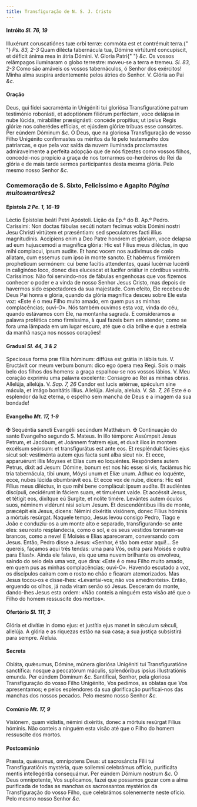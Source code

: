 ```yaml
---
title: Transfiguração de N. S. J. Cristo
---
```


#### Intróito <em>Sl. 76, 19</em>

<div class="grid grid-cols-2 gap-5">
  <span class="text-justify">
    Illuxérunt coruscatiónes tuæ orbi terræ: commóta est et contrémuit terra.{" "}
    <em>Ps. 83, 2-3</em> Quam dilécta tabernácula tua, Dómine virtútum!
    concupíscit, et déficit ánima mea in átria Dómini. V. Gloria Patri{" "}
    <em>&c.</em>
  </span>
  <span class="text-justify">
    Os vossos relâmpagos iluminaram o globo terrestre: moveu-se a terra e
    tremeu. <em>Sl. 83, 2-3</em> Como são amáveis os vossos tabernáculos, ó
    Senhor dos exércitos! Minha alma suspira ardentemente pelos átrios do
    Senhor. V. Glória ao Pai <em>&c.</em>
  </span>
</div>

#### Oração

<div class="grid grid-cols-2 gap-5">
  <span class="text-justify">
    Deus, qui fídei sacraménta in Unigéniti tui gloriósa Transfiguratióne patrum
    testimónio roborásti, et adoptiónem filiórum perféctam, voce delápsa in nube
    lúcida, mirabíliter præsignásti: concéde propítius; ut ipsíus Regis glóriæ
    nos coherédes effícias, et ejúsdem glóriæ tríbuas esse consórtes. Per eúndem
    Dóminum <em>&c.</em>
  </span>
  <span class="text-justify">
    Ó Deus, que na gloriosa Transfiguração de vosso Filho Unigénito confirmastes
    os méritos da fé pelo testemunho dos patriarcas, e que pela voz saída da
    nuvem iluminada proclamastes admiravelmente a perfeita adopção que de nós
    fizestes como vossos filhos, concedei-nos propício a graça de nos tornarmos
    co-herdeiros do Rei da glória e de mais tarde sermos participantes desta
    mesma glória. Pelo mesmo nosso Senhor <em>&c.</em>
  </span>
</div>

<h3 class="text-center">
  Comemoração de S. Sixto, Felicíssimo e Agapito <em>Página muitosmartires2</em>
</h3>

#### Epístola <em>2 Pe. 1, 16-19</em>

<div class="grid grid-cols-2 gap-5">
  <span class="text-justify">Léctio Epístolæ beáti Petri Apóstoli.</span>
  <span class="text-justify">Lição da Ep.ª do B. Ap.º Pedro.</span>
  <span class="text-justify">
    Caríssimi: Non doctas fábulas secúti notam fecimus vobis Dómini nostri Jesu
    Christi virtútem et præséntiam: sed speculatores facti illíus magnitudinis.
    Accipiens enim a Deo Patre honórem et glóriam, voce delapsa ad eum
    hujuscemodi a magnifica glória: Hic est Fílius meus diléctus, in quo mihi
    complacui, ipsum audíte. Et hanc vocem nos audivimus de cœlo allatam, cum
    essemus cum ipso in monte sancto. Et habémus firmiórem propheticum sermónem:
    cui bene facitis attendentes, quasi lucérnæ lucénti in caliginóso loco,
    donec dies elucescat et lucifer oriálur in córdibus vestris.
  </span>
  <span class="text-justify">
    Caríssimos: Não foi servindo-nos de fábulas engenhosas que vos fizemos
    conhecer o poder e a vinda de nosso Senhor Jesus Cristo, mas depois de
    havermos sido espectadores da sua majestade. Com efeito, Ele recebeu de Deus
    Pai honra e glória, quando da glória magnífica desceu sobre Ele esta voz:
    «Este é o meu Filho muito amado, em quem pus as minhas complacências;
    ouvi-O». Nós também ouvimos esta voz, vinda do céu, quando estávamos com
    Ele, na montanha sagrada. E consideramos a palavra profética como
    firmíssima, à qual fazeis bem em atender, como se fora uma lâmpada em um
    lugar escuro, até que o dia brilhe e que a estrela da manhã nasça nos nossos
    corações!
  </span>
</div>

#### Gradual <em>Sl. 44, 3 & 2</em>

<div class="grid grid-cols-2 gap-5">
  <span class="text-justify">
    Speciosus forma præ fíliis hóminum: diffúsa est grátia in lábiis tuis. V.
    Eructávit cor meum verbum bonum: dico ego ópera mea Regi.
  </span>
  <span class="text-justify">
    Sois o mais belo dos filhos dos homens: a graça espalhou-se nos vossos
    lábios. V. Meu coração exprimiu uma palavra excelente: Consagro ao Rei as
    minhas obras.
  </span>
  <span class="text-justify">
    Allelúja, allelúja. V. <em>Sap. 7, 26</em> Candor est lucis ætérnæ, spéculum
    sine mácula, et imágo bonitátis illíus. Allelúja.
  </span>
  <span class="text-justify">
    Aleluia, aleluia. V. <em>Sb. 7, 26</em> Este é o esplendor da luz eterna, o
    espelho sem mancha de Deus e a imagem da sua bondade!
  </span>
</div>

#### Evangelho <em>Mt. 17, 1-9</em>

<div class="grid grid-cols-2 gap-5">
  <span class="text-justify">
    <span class="text-red-500">&#10016;</span> Sequéntia sancti Evangélii
    secúndum Matthǽum.
  </span>
  <span class="text-justify">
    <span class="text-red-500">&#10016;</span> Continuação do santo Evangelho
    segundo S. Mateus.
  </span>
  <span class="text-justify">
    In illo témpore: Assúmpsit Jesus Petrum, et Jacóbum, et Joánnem fratrem
    ejus, et duxit illos in montem excélsum seórsum: et transfigurátus est ante
    eos. Et resplénduit fácies ejus sicut sol: vestiménta autem ejus facta sunt
    alba sicut nix. Et ecce, apparuérunt illis Moyses et Elías cum eo loquéntes.
    Respóndens autem Petrus, dixit ad Jesum: Dómine, bonum est nos hic esse: si
    vis, faciámus hic tria tabernácula, tibi unum, Móysi unum et Elíæ unum.
    Adhuc eo loquénte, ecce, nubes lúcida obumbrávit eos. Et ecce vox de nube,
    dicens: Hic est Fílius meus diléctus, in quo mihi bene complácui: ipsum
    audíte. Et audiéntes discípuli, cecidérunt in fáciem suam, et timuérunt
    valde. Et accéssit Jesus, et tétigit eos, dixítque eú Surgite, et nolíte
    timére. Levántes autem óculos suos, néminem vidérunt nisi solum Jesum. Et
    descendéntibus illis de monte, præcépit eis Jesus, dicens: Némini dixéritis
    visiónem, donec Fílius hóminis a mórtuis resúrgat.
  </span>
  <span class="text-justify">
    Naquele tempo, Jesus levou consigo Pedro, Tiago e João e conduziu-os a um
    monte alto e separado, transfigurando-se ante eles: seu rosto resplandecia,
    como o sol, e os seus vestidos tornaram-se brancos, como a neve! E Moisés e
    Elias apareceram, conversando com Jesus. Então, Pedro disse a Jesus:
    «Senhor, é tão bom estar aqui!... Se quereis, façamos aqui três tendas: uma
    para Vós, outra para Moisés e outra para Elias!». Ainda ele falava, eis que
    uma nuvem brilhante os envolveu, saindo do seio dela uma voz, que dina:
    «Este é o meu Filho muito amado, em quem pus as minhas complacências;
    ouvi-O». Havendo escutado a voz, os discípulos caíram com o rosto no chão e
    ficaram atemorizados. Mas Jesus tocou-os e disse-lhes: «Levantai-vos; não
    vos amedronteis». Então, erguendo os olhos, já nada viram senão só Jesus.
    Desceram do monte, dando-lhes Jesus esta ordem: «Não conteis a ninguém esta
    visão até que o Filho do homem ressuscite dos mortos».
  </span>
</div>

#### Ofertório <em>Sl. 111, 3</em>

<div class="grid grid-cols-2 gap-5">
  <span class="text-justify">
    Glória et divítiæ in domo ejus: et justítia ejus manet in sǽculum sǽculi,
    allelúja.
  </span>
  <span class="text-justify">
    A glória e as riquezas estão na sua casa; a sua justiça subsistirá para
    sempre. Aleluia.
  </span>
</div>

#### Secreta

<div class="grid grid-cols-2 gap-5">
  <span class="text-justify">
    Obláta, quǽsumus, Dómine, múnera gloriósa Unigéniti tui Transfiguratióne
    sanctífica: nosque a peccatórum máculis, splendóribus ipsíus illustratiónis
    emunda. Per eúndem Dóminum <em>&c.</em>
  </span>
  <span class="text-justify">
    Santificai, Senhor, pela gloriosa Transfiguração do vosso Filho Unigénito,
    Vos pedimos, as oblatas que Vos apresentamos; e pelos esplendores da sua
    glorificação purificai-nos das manchas dos nossos pecados. Pelo mesmo nosso
    Senhor <em>&c.</em>
  </span>
</div>

#### Comúnio <em>Mt. 17, 9</em>

<div class="grid grid-cols-2 gap-5">
  <span class="text-justify">
    Visiónem, quam vidístis, némini dixéritis, donec a mórtuis resúrgat Fílius
    hóminis.
  </span>
  <span class="text-justify">
    Não conteis a ninguém esta visão até que o Filho do homem ressuscite dos
    mortos.
  </span>
</div>

#### Postcomúnio

<div class="grid grid-cols-2 gap-5">
  <span class="text-justify">
    Præsta, quǽsumus, omnípotens Deus: ut sacrosáncta Fílii tui
    Transfiguratiónis mystéria, quæ sollemni celebrámus offício, purificáta
    mentis intellegéntia consequámur. Per eúndem Dómium nostrum <em>&c.</em>
  </span>
  <span class="text-justify">
    Ó Deus omnipotente, Vos suplicamos, fazei que possamos gozar com a alma
    purificada de todas as manchas os sacrossantos mystérios da Transfiguração
    do vosso Filho, que celebrámos solenemente neste ofício. Pelo mesmo nosso
    Senhor <em>&c.</em>
  </span>
</div>
